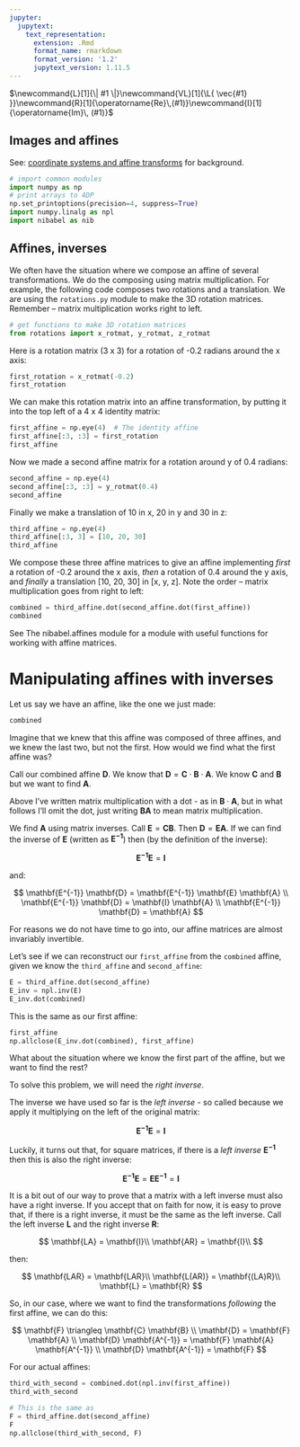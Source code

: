 ```yaml
---
jupyter:
  jupytext:
    text_representation:
      extension: .Rmd
      format_name: rmarkdown
      format_version: '1.2'
      jupytext_version: 1.11.5
---
```


$\newcommand{L}[1]{\| #1 \|}\newcommand{VL}[1]{\L{ \vec{#1} }}\newcommand{R}[1]{\operatorname{Re}\,(#1)}\newcommand{I}[1]{\operatorname{Im}\, (#1)}$

## Images and affines

See: [coordinate systems and affine transforms](http://nipy.org/nibabel/coordinate_systems.html) for background.

```python
# import common modules
import numpy as np
# print arrays to 4DP
np.set_printoptions(precision=4, suppress=True)
import numpy.linalg as npl
import nibabel as nib
```

## Affines, inverses

We often have the situation where we compose an affine of several
transformations. We do the composing using matrix multiplication. For example,
the following code composes two rotations and a translation.  We are using the
`rotations.py` module to make the 3D rotation matrices.  Remember – matrix multiplication works right to left.

```python
# get functions to make 3D rotation matrices
from rotations import x_rotmat, y_rotmat, z_rotmat
```

Here is a rotation matrix (3 x 3) for a rotation of -0.2 radians around the x
axis:

```python
first_rotation = x_rotmat(-0.2)
first_rotation
```

We can make this rotation matrix into an affine transformation, by putting it
into the top left of a 4 x 4 identity matrix:

```python
first_affine = np.eye(4)  # The identity affine
first_affine[:3, :3] = first_rotation
first_affine
```

Now we made a second affine matrix for a rotation around y of 0.4 radians:

```python
second_affine = np.eye(4)
second_affine[:3, :3] = y_rotmat(0.4)
second_affine
```

Finally we make a translation of 10 in x, 20 in y and 30 in z:

```python
third_affine = np.eye(4)
third_affine[:3, 3] = [10, 20, 30]
third_affine
```

We compose these three affine matrices to give an affine implementing *first*
a rotation of -0.2 around the x axis, *then* a rotation of 0.4 around the y
axis, and *finally* a translation [10, 20, 30] in [x, y, z]. Note the order
– matrix multiplication goes from right to left:

```python
combined = third_affine.dot(second_affine.dot(first_affine))
combined
```

See The nibabel.affines module for a module with useful functions for working with
affine matrices.

# Manipulating affines with inverses

Let us say we have an affine, like the one we just made:

```python
combined
```

Imagine that we knew that this affine was composed of three affines, and we
knew the last two, but not the first. How would we find what the first affine
was?

Call our combined affine $\mathbf{D}$. We know that $\mathbf{D} =
\mathbf{C} \cdot \mathbf{B} \cdot \mathbf{A}$. We know $\mathbf{C}$ and
$\mathbf{B}$ but we want to find $\mathbf{A}$.

Above I’ve written matrix multiplication with a dot - as in $\mathbf{B}
\cdot \mathbf{A}$, but in what follows I’ll omit the dot, just writing
$\mathbf{B} \mathbf{A}$ to mean matrix multiplication.

We find $\mathbf{A}$ using matrix inverses. Call $\mathbf{E} =
\mathbf{C} \mathbf{B}$. Then $\mathbf{D} = \mathbf{E} \mathbf{A}$. If we
can find the inverse of $\mathbf{E}$ (written as
$\mathbf{E^{-1}}$) then (by the definition of the inverse):

$$
\mathbf{E^{-1}} \mathbf{E} = \mathbf{I}
$$

and:

$$
\mathbf{E^{-1}} \mathbf{D} = \mathbf{E^{-1}} \mathbf{E} \mathbf{A} \\
\mathbf{E^{-1}} \mathbf{D} = \mathbf{I} \mathbf{A} \\
\mathbf{E^{-1}} \mathbf{D} = \mathbf{A}
$$

For reasons we do not have time to go into, our affine matrices are almost
invariably invertible.

Let’s see if we can reconstruct our `first_affine` from the `combined`
affine, given we know the `third_affine` and `second_affine`:

```python
E = third_affine.dot(second_affine)
E_inv = npl.inv(E)
E_inv.dot(combined)  
```

This is the same as our first affine:

```python
first_affine
np.allclose(E_inv.dot(combined), first_affine)
```

What about the situation where we know the first part of the affine, but we
want to find the rest?

To solve this problem, we will need the *right inverse*.

The inverse we have used so far is the *left inverse* - so called because we
apply it multiplying on the left of the original matrix:

$$
\mathbf{E^{-1}} \mathbf{E} = \mathbf{I}
$$

Luckily, it turns out that, for square matrices, if there is a *left inverse*
$\mathbf{E^{-1}}$ then this is also the right inverse:

$$
\mathbf{E^{-1}} \mathbf{E} = \mathbf{E} \mathbf{E^{-1}} = \mathbf{I}
$$

It is a bit out of our way to prove that a matrix with a left inverse must
also have a right inverse.  If you accept that on faith for now, it is easy to
prove that, if there is a right inverse, it must be the same as the left
inverse. Call the left inverse $\mathbf{L}$ and the right inverse
$\mathbf{R}$:

$$
\mathbf{LA} = \mathbf{I}\\
\mathbf{AR} = \mathbf{I}\\
$$

then:

$$
\mathbf{LAR} = \mathbf{LAR}\\
\mathbf{L(AR)} = \mathbf{(LA)R}\\
\mathbf{L} = \mathbf{R}
$$

So, in our case, where we want to find the transformations *following* the
first affine, we can do this:

$$
\mathbf{F} \triangleq \mathbf{C} \mathbf{B} \\
\mathbf{D} = \mathbf{F} \mathbf{A} \\
\mathbf{D} \mathbf{A^{-1}} = \mathbf{F} \mathbf{A} \mathbf{A^{-1}} \\
\mathbf{D} \mathbf{A^{-1}} = \mathbf{F}
$$

For our actual affines:

```python
third_with_second = combined.dot(npl.inv(first_affine))
third_with_second  
```

```python
# This is the same as
F = third_affine.dot(second_affine)
F  
np.allclose(third_with_second, F)
```

<!-- vim:ft=rst -->
<!-- Course -->
<!-- BIC -->
<!-- Python distributions -->
<!-- Version control -->
<!-- Editors -->
<!-- Python and common libraries -->
<!-- IPython -->
<!-- Virtualenv and helpers -->
<!-- Pypi and packaging -->
<!-- Mac development -->
<!-- Windows development -->
<!-- Nipy and friends -->
<!-- FMRI datasets -->
<!-- Languages -->
<!-- Imaging software -->
<!-- Installation -->
<!-- Tutorials -->
<!-- MB tutorials -->
<!-- Ideas -->
<!-- Psych-214 -->
<!-- People -->
<!-- Licenses -->
<!-- Neuroimaging stuff -->
<!-- OpenFMRI projects -->
<!-- Unix -->
<!-- Substitutions -->
